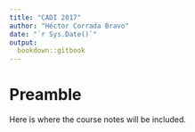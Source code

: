 ```yaml
---
title: "CADI 2017"
author: "Héctor Corrada Bravo"
date: "`r Sys.Date()`"
output: 
  bookdown::gitbook
---
```


# Preamble

Here is where the course notes will be included.
